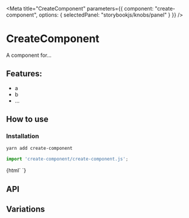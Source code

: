 

<Meta
  title="CreateComponent"
  parameters={{
    component: "create-component",
    options: { selectedPanel: "storybookjs/knobs/panel" }
  }}
/>

# CreateComponent

A component for...

## Features:

- a
- b
- ...

## How to use

### Installation

```bash
yarn add create-component
```

```js
import 'create-component/create-component.js';
```

<Preview withToolbar>
  <Story name="Simple">
    {html`
      <create-component></create-component>
    `}
  </Story>
</Preview>

## API

<Props of="create-component" />

## Variations

